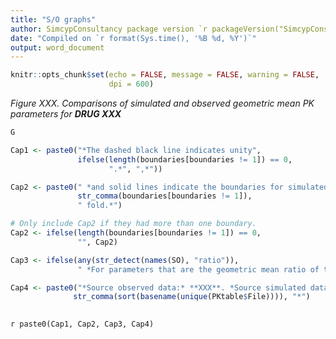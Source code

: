 ```yaml
---
title: "S/O graphs"
author: SimcypConsultancy package version `r packageVersion("SimcypConsultancy")`; `r sessionInfo()[[1]]$version.string`
date: "Compiled on `r format(Sys.time(), '%B %d, %Y')`"
output: word_document
---
```


```r

knitr::opts_chunk$set(echo = FALSE, message = FALSE, warning = FALSE, 
                      dpi = 600)

```

*Figure XXX. Comparisons of simulated and observed geometric mean PK parameters for* ***DRUG XXX***

```r

G

```

```r

Cap1 <- paste0("*The dashed black line indicates unity",
               ifelse(length(boundaries[boundaries != 1]) == 0, 
                      ".*", ",*"))

Cap2 <- paste0(" *and solid lines indicate the boundaries for simulated/observed values within ", 
               str_comma(boundaries[boundaries != 1]), 
               " fold.*")

# Only include Cap2 if they had more than one boundary.
Cap2 <- ifelse(length(boundaries[boundaries != 1]) == 0, 
               "", Cap2)

Cap3 <- ifelse(any(str_detect(names(SO), "ratio")), 
               " *For parameters that are the geometric mean ratio of the value in the presence of a perpetrator drug over the value at baseline, the criteria described in Guest* et al.*, 2011* **ADD REFERENCE TO DOI: 10.1124/dmd.110.036103** *are used to show boundaries.* ", "")

Cap4 <- paste0("*Source observed data:* **XXX**. *Source simulated data: ", 
              str_comma(sort(basename(unique(PKtable$File)))), "*")
               
```

`r paste0(Cap1, Cap2, Cap3, Cap4)`




